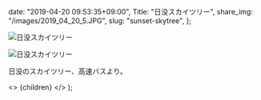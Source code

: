 
  date: "2019-04-20 09:53:35+09:00",
  Title: "日没スカイツリー",
  share_img: "/images/2019_04_20_5.JPG",
  slug: "sunset-skytree",
};

![日没スカイツリー](/images/2019_04_20_4.JPG)

![日没スカイツリー](/images/2019_04_20_5.JPG)

日没のスカイツリー、高速バスより。

  <>
    <Head>
      <title>{meta.Title} | 異郷好実</title>
    </Head>
    <PostLayout meta={meta}>{children}</PostLayout>
  </>
);
